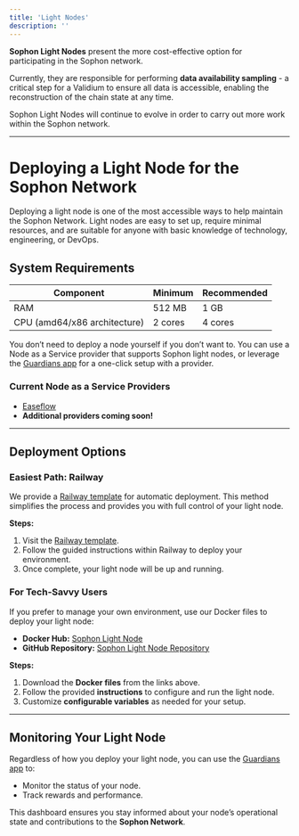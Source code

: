 ```yaml
---
title: 'Light Nodes'
description: ''
---
```


**Sophon Light Nodes** present the more cost-effective option for participating in the Sophon network.

Currently, they are responsible for performing **data availability sampling** - a critical step for a Validium to ensure all data is accessible, enabling the reconstruction of the chain state at any time.

<Tip>Sophon Light Nodes will continue to evolve in order to carry out more work within the Sophon network.</Tip>

---

# Deploying a Light Node for the Sophon Network

Deploying a light node is one of the most accessible ways to help maintain the Sophon Network. Light nodes are easy to set up, require minimal resources, and are suitable for anyone with basic knowledge of technology, engineering, or DevOps.

## System Requirements

| **Component**                | **Minimum** | **Recommended** |
|------------------------------|-------------|-----------------|
| RAM                          | 512 MB      | 1 GB            |
| CPU (amd64/x86 architecture) | 2 cores     | 4 cores         |

<Note>You don’t need to deploy a node yourself if you don’t want to. You can use a Node as a Service provider that supports Sophon light nodes, or leverage the [Guardians app](https://guardian.sophon.xyz) for a one-click setup with a provider.</Note>

### Current Node as a Service Providers

- [Easeflow](https://easeflow.io)
- **Additional providers coming soon!**

---

## Deployment Options

### Easiest Path: Railway

We provide a [Railway template](https://railway.app/template/wEhaxi?referralCode=qB-i6S) for automatic deployment. This method simplifies the process and provides you with full control of your light node.

**Steps:**

1. Visit the [Railway template](https://railway.app/template/wEhaxi?referralCode=qB-i6S).
2. Follow the guided instructions within Railway to deploy your environment.
3. Once complete, your light node will be up and running.

### For Tech-Savvy Users

If you prefer to manage your own environment, use our Docker files to deploy your light node:

- **Docker Hub:** [Sophon Light Node](https://hub.docker.com/r/sophonhub/sophon-light-node)
- **GitHub Repository:** [Sophon Light Node Repository](https://github.com/sophon-network/sophon-light-node)

**Steps:**

1. Download the **Docker files** from the links above.
2. Follow the provided **instructions** to configure and run the light node.
3. Customize **configurable variables** as needed for your setup.

---

## **Monitoring Your Light Node**

Regardless of how you deploy your light node, you can use the [Guardians app](https://guardian.sophon.xyz) to:

- Monitor the status of your node.
- Track rewards and performance.

<Note>This dashboard ensures you stay informed about your node’s operational state and contributions to the **Sophon Network**.</Note>
